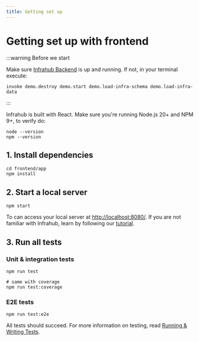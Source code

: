 ```yaml
---
title: Getting set up
---
```


# Getting set up with frontend

:::warning Before we start

Make sure [Infrahub Backend](../backend.mdx) is up and running. If not, in your terminal execute:

```shell
invoke demo.destroy demo.start demo.load-infra-schema demo.load-infra-data
```

:::

Infrahub is built with React. Make sure you're running Node.js 20+ and NPM 9+, to verify do:

```shell
node --version
npm --version
```

## 1. Install dependencies

```shell
cd frontend/app
npm install
```

## 2. Start a local server

```shell
npm start
```

To can access your local server at [http://localhost:8080/](http://localhost:8080/). If you are not familiar with Infrahub, learn by following our [tutorial](../../tutorials/getting-started).

## 3. Run all tests

### Unit & integration tests

```shell
npm run test

# same with coverage
npm run test:coverage
```

### E2E tests

```shell
npm run test:e2e
```

All tests should succeed. For more information on testing, read [Running & Writing Tests](testing-guidelines.mdx).

